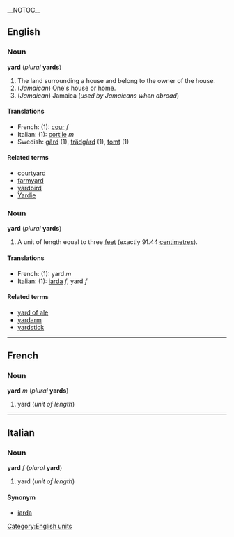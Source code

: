__NOTOC__
==English==
=== Noun ===
'''yard''' (''plural'' '''yards''')

# The land surrounding a house and belong to the owner of the house.
# (''Jamaican'') One's house or home.
# (''Jamaican'') Jamaica (''used by Jamaicans when abroad'')

==== Translations ====
*French: (1): [[cour]] ''f''
*Italian: (1): [[cortile]] ''m''
*Swedish: [[gård]] (1), [[trädgård]] (1), [[tomt]] (1)

====Related terms====
*[[courtyard]]
*[[farmyard]]
*[[yardbird]]
*[[Yardie]]

===Noun===
'''yard''' (''plural'' '''yards''')
# A unit of length equal to three [[feet]] (exactly 91.44 [[centimetre]]s).
<!-- this belongs under "yard of ale" # A long container for ale that is one yard in length. -->

==== Translations ====
*French: (1): yard ''m''
*Italian: (1): [[iarda]] ''f'', yard ''f''

====Related terms====
*[[yard of ale]]
*[[yardarm]]
*[[yardstick]]

----
==French==
===Noun===
'''yard''' ''m'' (''plural'' '''yards''')

#yard (''unit of length'')

----
==Italian==
===Noun===
'''yard''' ''f'' (''plural'' '''yard''') <!--plural is the same as the singular in Italian-->

#yard (''unit of length'')

====Synonym====
*[[iarda]]

[[Category:English units]]